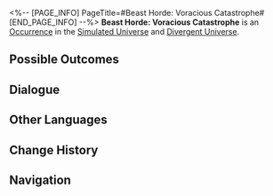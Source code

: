 <%-- [PAGE_INFO]
PageTitle=#Beast Horde: Voracious Catastrophe#
[END_PAGE_INFO] --%>
{{Stub}}
{{Simulated Universe Event Infobox
|id            = 12501
|title         = 
|image         = Occurrence Beast Horde.png
|domains_su    = Unknown
|domains_swarm = Unknown
|domains_gng   = Unknown
|domains_du    = Unknown
|domains_und   = Unknown
|requirements  = 
|prev          = 
|next          = 
|characters    = 
|factions      = 
|order         = 022
|order_du      = 042
}}
'''Beast Horde: Voracious Catastrophe''' is an [[Divergent Universe/Occurrence|Occurrence]] in the [[Simulated Universe]] and [[Divergent Universe]].

==Possible Outcomes==
{{Possible Outcomes
|choice_1 = Release them together from the "pain."
|result_1 = Out of goodwill.
|path_1   = Destruction
|modes_1  = swarm

|choice_2 = Give the adult beast a "send-off."
|result_2 = Maybe another planet has a solution...
|path_2   = Erudition
|modes_2  = gng

|choice_3 = Release them together from the "pain."
|result_3 = Out of goodwill.
|modes_3  = und

|choice_4 = Take care of the adult beast's "pain."
|result_4 = Enter battle. After achieving victory, obtain 1 Component(s) of 2-star rarity and 1 Scepter(s) of 2-star rarity.
|modes_4  = und

|choice_5 = Help the young beasts "get free."
|result_5 = Enter battle. After achieving victory, obtain 3 Component(s) of 1-star rarity.
|modes_5  = und

|choice_6 = Take care of the adult beast's "pain."
|result_6 = Enter battle. After achieving victory, obtain 1 Blessing(s) of 3-star rarity and 3 Curio(s).
|modes_6  = du

|choice_7 = Help the young beasts "get free."
|result_7 = Enter battle. After achieving victory, obtain 2 Blessing(s) of 1- to 2-star rarity.
|modes_7  = du

|choice_8 = Help the young beasts "get free."
|result_8 = Enter battle. After achieving victory, obtain a 2-star Blessing.
|modes_8  = su,swarm,gng

|choice_9 = Take care of the adult beast's "pain."
|result_9 = Enter battle. After achieving victory, obtain a 3-star Blessing and 1 Curio.
|modes_9  = su,swarm,gng

}}
<!--
==Gameplay Notes==
* 
-->
==Dialogue==
{{Dialogue Start}}
:{{tx}}
{{Dialogue End}}

==Other Languages==
{{Other Languages
|en   = Beast Horde: Voracious Catastrophe
|zhs  = 兽群•贪饕灾厄
|zht  = 獸群•貪饕災厄
|ja   = {{Rubi|獣|けもの}}の{{Rubi|群|む}}れ・{{Rubi|貪慾|どんよく}}の{{Rubi|災厄|さいやく}}
|ko   = 짐승 떼•탐식의 재앙
|es   = Horda de bestias: catástrofe voraz
|fr   = Horde bestiale : Catastrophe vorace
|ru   = Стая: Ненасытная катастрофа
|th   = ฝูงสัตว์ร้าย: หายนะแห่งความโลภ
|vi   = Bầy Thú - Tham Lam Khốn Khổ
|de   = Horde der Bestien: Unersättliche Katastrophe
|id   = Kawanan Makhluk Buas: Bencana Ketamakan
|pt   = Horda de Feras: Catástrofe Voraz
}}

==Change History==
{{Change History|null}}

==Navigation==
{{Occurrence Navbox}}
